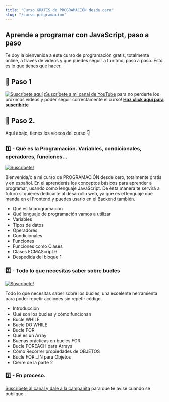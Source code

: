 ```yaml
---
title: "Curso GRATIS de PROGRAMACIÓN desde cero"
slug: "/curso-programacion"
---
```



## Aprende a programar con JavaScript, paso a paso

Te doy la bienvenida a este curso de programación gratis, totalmente online, a través de videos y
que puedes seguir a tu ritmo, paso a paso. Esto es lo que tienes que hacer.

## 🎥 Paso 1

[![Suscríbete aquí](./youtube-suscribirme.png)](https://youtube.com/carlosazaustre?sub_confirmation=1)
¡[Suscríbete a mi canal de YouTube](https://youtube.com/carlosazaustre?sub_confirmation=1) para no perderte los próximos vídeos y poder seguir correctamente el curso! **[Haz click aquí para suscribirte](https://youtube.com/carlosazaustre?sub_confirmation=1)**

## 🍿 Paso 2.

Aquí abajo, tienes los vídeos del curso 👇

### 1️⃣ - Qué es la Programación. Variables, condicionales, operadores, funciones...

<YouTube videoId="-rj-zxmdGHA" />

[![Suscríbete!](./suscribe-follow.png)](https://youtube.com/carlosazaustre?sub_confirmation=1)

Bienvenida/o a mi curso de PROGRAMACIÓN desde cero, totalmente gratis y en español.
En el aprenderás los conceptos básicos para aprender a programar, usando como lenguaje JavaScript.
De ésta manera te servirá a futuro si quieres dedicarte al desarrollo web,
ya que es el lenguaje que manda en el Frontend y puedes usarlo en el Backend también.

- Qué es la programación
- Qué lenguaje de programación vamos a utilizar
- Variables
- Tipos de datos
- Operadores
- Condicionales
- Funciones
- Funciones como Clases
- Clases ECMAScript 6
- Despedida del bloque 1

### 2️⃣ - Todo lo que necesitas saber sobre bucles

<YouTube videoId="5ct-3tDiRUY" />

[![Suscríbete!](./suscribe-follow.png)](https://youtube.com/carlosazaustre?sub_confirmation=1)

Todo lo que necesitas saber sobre los bucles, una excelente herramienta para
poder repetir acciones sin repetir código.

- Introducción
- Qué son los bucles y cómo funcionan
- Bucle WHILE
- Bucle DO WHILE
- Bucle FOR
- Qué es un Array
- Buenas prácticas en bucles FOR
- Bucle FOREACH para Arrays
- Cómo Recorrer propiedades de OBJETOS
- Bucle FOR...IN para Objetos
- Cierre de la parte 2

### 3️⃣ - En proceso.

[Suscríbete al canal y dale a la campanita](https://youtube.com/carlosazaustre?sub_confirmation=1) para que te avise cuando se publique..
